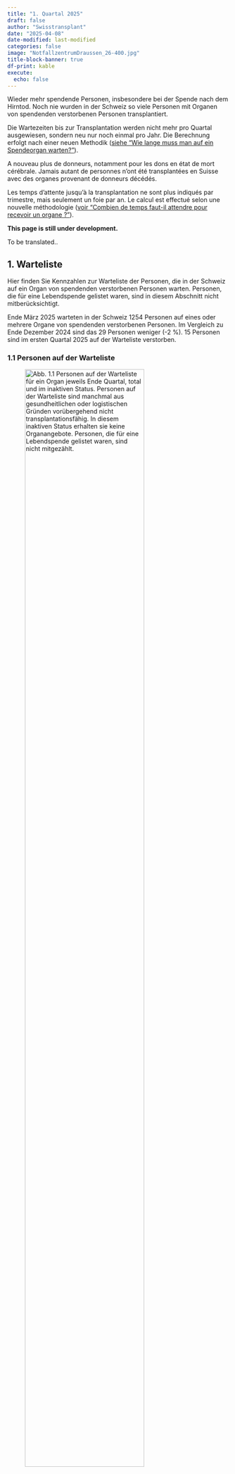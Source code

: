 ```yaml
---
title: "1. Quartal 2025"
draft: false
author: "Swisstransplant"
date: "2025-04-08"
date-modified: last-modified
categories: false
image: "NotfallzentrumDraussen_26-400.jpg"
title-block-banner: true
df-print: kable
execute:
  echo: false
---
```


::: {.content-visible when-profile="de"}
Wieder mehr spendende Personen, insbesondere bei der Spende nach dem Hirntod. Noch nie wurden in der Schweiz so viele Personen mit Organen von spendenden verstorbenen Personen transplantiert.

::: {.callout-warning title="Hinweis"}
Die Wartezeiten bis zur Transplantation werden nicht mehr pro Quartal ausgewiesen, sondern neu nur noch einmal pro Jahr. Die Berechnung erfolgt nach einer neuen Methodik ([siehe "Wie lange muss man auf ein Spendeorgan warten?"](https://data.swisstransplant.org/posts/2024-WL/){target="_blank"}).
:::

:::

::: {.content-visible when-profile="fr"}
A nouveau plus de donneurs, notamment pour les dons en état de mort cérébrale. Jamais autant de personnes n'ont été transplantées en Suisse avec des organes provenant de donneurs décédés.

::: {.callout-warning title="Remarque"}
Les temps d’attente jusqu’à la transplantation ne sont plus indiqués par trimestre, mais seulement un foie par an. Le calcul est effectué selon une nouvelle méthodologie ([voir "Combien de temps faut-il attendre pour recevoir un organe ?"](https://data.swisstransplant.org/fr/posts/2024-WL/){target="_blank"}).
:::

:::

::: {.content-visible when-profile="en"}

::: {.callout-warning title="Please note"}
**This page is still under development.**
:::

::: {.callout-warning title="Please note"}
To be translated..
:::

:::

::: {.content-visible when-profile="de"}
## 1. Warteliste

Hier finden Sie Kennzahlen zur Warteliste der Personen, die in der Schweiz auf ein Organ von spendenden verstorbenen Personen warten. Personen, die für eine Lebendspende gelistet waren, sind in diesem Abschnitt nicht mitberücksichtigt.

::: {.callout-tip title="Das Wichtigste in Kürze"}
Ende März 2025 warteten in der Schweiz 1254 Personen auf eines oder mehrere Organe von spendenden verstorbenen Personen. Im Vergleich zu Ende Dezember 2024 sind das 29 Personen weniger (-2 %). 15 Personen sind im ersten Quartal 2025 auf der Warteliste verstorben.
:::

### 1.1 Personen auf der Warteliste

![**Abb. 1.1** Personen auf der Warteliste für ein Organ jeweils Ende Quartal, total und im inaktiven Status. Personen auf der Warteliste sind manchmal aus gesundheitlichen oder logistischen Gründen vorübergehend nicht transplantationsfähig. In diesem inaktiven Status erhalten sie keine Organangebote. Personen, die für eine Lebendspende gelistet waren, sind nicht mitgezählt.](Fig1.1-de.png){width=80%}

<br>

|Indikator                                   |Letztes Quartal | Veränderung zum Vorquartal    |
|--------------------------------------------|----------------:|-------------------------------:|
|Anzahl Personen auf der Warteliste          |1254             |-29 Personen (-2 %)           |
|Anteil inaktive                             |50 %             |+1 Prozentpunkt              |

::: {.callout-note title="Lesebeispiel"}
Ende letztes Quartal warteten in der Schweiz 1254 Personen auf eines oder mehrere Organe von spendenden verstorbenen Personen. Im Vergleich zum Vorquartal sind das 29 Personen weniger (-2 %). Die Hälfte (50 %) der Personen auf der Warteliste war im inaktiven Status.
:::

### 1.2 Personen auf der Warteliste nach Organ

![**Abb. 1.2** Personen auf der Warteliste für ein Organ jeweils Ende Quartal, total und nach Organ. Personen, die auf mehr als ein Organ warten, sind bei der Gruppe «Multiorgan» dazugezählt. Personen, die für eine Lebendspende gelistet waren, sind nicht mitgezählt.](Fig1.2-de.png){width=80%}

<br>

|Indikator                                       |Letztes Quartal|    Veränderung zum Vorquartal|
|------------------------------------------------|----------------:|-----------------------------:|
|Anzahl Personen auf der Warteliste (alle)       |1254             |-29 Personen                  |           
|Multiorgan                                      |31               |-3                            |
|Herz                                            |39               |-5                            |
|Lunge                                           |28               |+/- 0                         |
|Leber                                           |288              |-1                            |
|Niere                                           |857              |-14                           |
|Pankreas/Inselzellen                            |11               |-6                            |
|Dünndarm                                        |0                |+/- 0                         |


::: {.callout-note title="Lesebeispiel"}
Von den 1254 Personen auf der Warteliste wartete die grosse Mehrheit auf eine Niere (857; 68 %) oder eine Leber <br />(288; 23 %). 31 Personen warteten auf mehr als ein Organ.
:::

### 1.3 Ereignisse auf der Warteliste

![**Abb. 1.3** Transplantierte Personen und Personen, die auf der Warteliste verstorben sind. Personen, die für eine Lebendspende gelistet waren beziehungsweise eine Lebendspende erhielten, sind nicht mitgezählt.](Fig1.3-de.png){width=80%}

<br>

|Indikator                              |Letztes Quartal     |Veränderung zum Vorquartal                     |
|---------------------------------------|-------------------:|----------------------------------------------:|
|Anzahl transplantierte Personen        |159                 |+38 (+31 %)                                    |
|Anzahl verstorbene Personen            |15                  |+1                                             |


::: {.callout-note title="Lesebeispiel"}
Im letzten Quartal erhielten in der Schweiz 159 Personen eines oder mehrere Organe aus einer Organspende nach dem Tod. Dies sind 38 Personen mehr (+31 %) als im Vorquartal und so viele wie noch nie. 15 Personen sind auf der Warteliste verstorben.
:::

:::

::: {.content-visible when-profile="fr"}
## 1. Liste d'attente

Vous trouverez ici les chiffres clés sur la liste d'attente des personnes en attente d'un organe en Suisse. Les personnes listées pour un don de donneur vivant ne sont pas prises en compte dans cette section.

::: {.callout-tip title="L'essentiel en bref"}
Fin mars 2025, 1254  personnes attendaient en Suisse un ou plusieurs organes de donneurs décédés. Par rapport à la fin du décembre 2024, cela représente 29 personnes de moins (-2 %). 15 personnes sont décédées sur la liste d'attente au premier trimestre 2025.
:::

### 1.1 Personnes en liste d'attente

![**Fig. 1.1** Personnes en liste d'attente pour un organe à la fin de chaque trimestre, au total et en statut inactif. Parfois, les personnes sur la liste d’attente ne peuvent temporairement pas bénéficier d’une transplantation pour des raisons de santé ou de logistique. Dans cet état inactif, elles ne reçoivent pas d'offres d’organes. Les personnes listées pour un don de donneur vivant ne sont pas inclus.](Fig1.1-fr.png){width=80%}

<br>

|Indicateur                                  |Dernier trimestre |Changement par rapport au trimestre précédent      |
|--------------------------------------------|----------------:|---------------------------------------------------:|
|Nombre de patients en liste d'attente       |1254             |-29  patients (-2 %)                                |
|Part dans état inactif                      |50 %             |+1 point de pourcentage                             |


::: {.callout-note title="Exemple de lecture"}
A la fin du dernier trimestre, 1254 personnes attendaient en Suisse un ou plusieurs organes de donneurs décédés. Par rapport au trimestre précédent, cela représente 29 personnes de moins (-2 %). La moitié (50 %) des personnes sur la liste d'attente était classé en inactif.
:::

### 1.2 Personnes en liste d'attente par organe

![**Fig. 1.2** Personnes en liste d'attente pour un organe à la fin de chaque trimestre, au total et par organe. Les personnes en attente de plus d'un organe sont comptées dans le groupe « multi-organes ». Les personnes listées pour un don de donneur vivant ne sont pas inclus.](Fig1.2-fr.png){width=80%}

<br>

|Indicateur                                  |Dernier trimestre      |Changement par rapport au trimestre précédent |
|--------------------------------------------|---------------------:|---------------------------------------------:|
|Nombre de patients en liste d'attente       |1254                  |-29 personnes                                 |
|Multi-organes                               |31                    |-3                          |
|Cœur                                        |39                    |-5                           |
|Poumons                                     |28                    |+/- 0                         |
|Foie                                        |288                   |-1                           |
|Rein                                        |857                   |-14                           |
|Pancréas/îlots de Langerhans                |11                    |-6                            |
|Intestin grêle                              |0                     |+/- 0                               |


::: {.callout-note title="Exemple de lecture"}
Sur les 1254 patients en liste d'attente, la grande majorité attendait un rein (857; 68 %) ou un foie (288; 23 %). 31 patients attendaient plus d'un organe.
:::

### 1.3 Événements sur la liste d'attente

![**Fig. 1.3** Patients transplantés et patients décédés sur la liste d'attente. Les patients qui étaient sur la liste pour un don de donneur vivant ou qui ont reçu un don de donneur vivant ne sont pas inclus.](Fig1.3-fr.png){width=80%}

|Indicateur                          |Dernier trimestre              |Changement par rapport au trimestre précédent  |
|------------------------------------|------------------------------:|----------------------------------------------:|
|Nombre de patients transplantés     |159                            |+38 (+31 %)                         |
|Nombre de patients décédés          |15                             |+1                                  |

<br>

::: {.callout-note title="Exemple de lecture"}
Au cours du dernier trimestre, 159 patients en Suisse ont reçu un ou plusieurs organes provenant d'un don d'organe après le décès, cela représente 38 personnes de okus (+31 %). 15 patients sont décédés sur la liste d'attente.
:::

:::

::: {.content-visible when-profile="en"}
## 1. Wait list

ENTIRE ENGLISH SECTION NEEDS TRANSLATION AND NUMBERS IN TABLES AER NOT UPDATED!!!

Here you will find key figures on the wait list of people in Switzerland waiting for an organ transplant from deceased donors. People who were listed for a living donation are not included in this section.

::: {.callout-tip title="Most important facts in brief"}
At the end of March 2024, 1326 patients in Switzerland were waiting for one or more organs from deceased donors. Compared to the previous quarter, this is 9 fewer patients (-0.7 %). 27 patients died on the waiting list in the first quarter of 2024.
:::

### 1.1 People on the wait list

![**Fig. 1.1** Translation to be added..](Fig1.1-en.png){width=80%}

<br>


|Indicator                                   |Current quarter  |Change on previous quarter                          |
|--------------------------------------------|----------------:|---------------------------------------------------:|
|Number of patients on wait list             |1326             |-9 patients (-0.7 %)                                |
|Percentage inactive                         |48.8 %           |-1.1 percentage points                              |

### 1.2 People on the wait list by organ

![**Fig. 1.2** Translation to be added..](Fig1.2-en.png){width=80%}

<br>

|Indicator                                   |Current quarter       |Change on previous quarter                    |
|--------------------------------------------|---------------------:|---------------------------------------------:|
|Number of patients on wait list:            |1326                  |-9 patients (-0.7 %)                          |
|Multi-Organ                                 |40                    |-2 patients (-4.8 %)                          |
|Heart                                       |43                    |+1 patient (+2.4 %)                           |
|Lung                                        |42                    |-4 patients (-8.7 %)                          |
|Liver                                       |281                   |+13 patients (+4.9 %)                         |
|Kidney                                      |907                   |-16 patients (-1.7 %)                         |
|Pancreas/islets                             |13                    |-1 patient (-7.1 %)                           |
|Small bowel                                 |0                     |+/- 0 patients                                |


### 1.3 Events on the wait list

![**Fig. 1.3** Translation to be added...](Fig1.3-en.png){width=80%}

<br>

|Indicator                                   |Current quarter        |Change on previous quarter                     |
|--------------------------------------------|----------------------:|----------------------------------------------:|
|Number of patients transplanted             |102                    |-36 patients (-26.1 %)                         |
|Number of patients deceased                 |27                     |+8 patients (+29.6 %)                          |


::: {.callout-note title="Exemple de lecture"}
In the first quarter of 2024, 102 patients in Switzerland received one or more organs from deceased organ donation. 27 patients died on the waiting list.
:::

:::

::: {.content-visible when-profile="de"}

## 2. Organspende

Hier finden Sie Kennzahlen zur Organspende nach dem Tod und zur Organ-Lebendspende in der Schweiz.

::: {.callout-tip title="Das Wichtigste in Kürze"}
Im ersten Quartal 2025 haben in der Schweiz 52 Personen ihre Organe nach dem Tod gespendet. Im Vergleich zum Vorquartal sind das 7 Personen mehr (+16 %), dies dank wieder mehr Spenden im Hirntod (DBD). Von den 52 Personen waren 27 (52 %) im Hirntod nach Herz-Kreislauf-Stillstand. 169 Organe von verstorbenen spendenden Personen wurden in der Schweiz transplantiert, das sind 46 mehr (+37 %) als im Vorquartal und so viele wie noch nie. Mit 3.1 Organen ist die durchschnittliche Anzahl transplantierter Organe pro spendende verstorbene Person gegenüber dem Vorquartal um 0.6 Organe gestiegen.
:::

### 2.1 Für eine Organspende nach dem Tod freigegebene Personen

![**Abb. 2.1** In der Schweiz von Swisstransplant für die Organspende nach dem Tod freigegebene verstorbene Personen. Eine Person wird freigegeben, wenn bei aussichtloser Prognose eine Zustimmung zur Organspende vorliegt und sie medizinisch für eine Organspende mindestens eines Organs qualifiziert. «Utilisiert» bedeutet, es konnte mindestens ein Organ transplantiert werden. «Effektiv» bedeutet, ein chirurgischer Eingriff mit der Absicht zur Organentnahme zum Zweck einer Transplantation erfolgte, aber kein Organ konnte transplantiert werden. «Nicht utilisiert» bedeutet, es kam nicht zu einem chirurgischen Eingriff mit der Absicht zur Organentnahme zum Zweck einer Transplantation.](Fig2.1-de.png){width=80%}

<br>

|Indikator                               |Letztes Quartal        |Veränderung zum Vorquartal                  |
|----------------------------------------|----------------------:|-------------------------------------------:|
|Anzahl freigegebene Personen            |62                     |+12 Personen (+24 %)                        |
|Anteil Nicht utilisierte                |16 %                   |+6 Prozentpunkte                             |
|Anteil Effektive                        |5 %                    |-7 Prozentpunkte                            |
|Anteil Utilisierte                      |79 %                   |+1 Prozentpunkte                            |


::: {.callout-note title="Lesebeispiel"}
Im letzten Quartal hat Swisstransplant 62 Personen aus der Schweiz für eine Organspende nach dem Tod freigegeben. Das sind 12 Personen mehr (+24 %) als im Vorquartal. Die Utilisierungsrate betrug 79 %.
:::

### 2.2 Spendende verstorbene Personen

![**Abb. 2.2** Spendende verstorbene Personen in der Schweiz. DBD: Spende im Hirntod, DCD: Spende im Hirntod nach Herz-Kreislauf-Stillstand. Als spendende Person gilt jede verstorbene Person, bei der ein chirurgischer Eingriff mit der Absicht zur Organentnahme zum Zweck einer Transplantation erfolgt ist.](Fig2.2-de.png){width=80%}

<br>

|Indikator                                 |Letztes Quartal     |Veränderung zum Vorquartal  |
|------------------------------------------|-------------------:|---------------------------:|
|Anzahl spendende Personen (alle)          |52                  |+7 (+16 %)                 |
|DCD                                       |27 (52 %)           |-3                         | 
|DBD                                       |25 (48 %)           |+10                        |

::: {.callout-note title="Lesebeispiel"}
Im letzten Quartal haben in der Schweiz 52 Personen ihre Organe nach dem Tod gespendet. Im Vergleich zum Vorquartal sind das 7 Personen mehr (+16 %). Der Anstieg ist auf wieder mehr Spenden im Hirntod (DBD) zurückzuführen. Von den 52 spendenden verstorbenen Personen waren 27 (52 %) im Hirntod nach Herz-Kreislauf-Stillstand (DCD).
:::

### 2.3 Transplantierte Organe von spendenden verstorbenen Personen

![**Abb. 2.3** In der Schweiz transplantierte Organe von spendenden verstorbenen Person (inklusive aus dem Ausland stammende Organe).](Fig2.3-de.png){width=80%}

<br>

|Indikator                                 |Letztes Quartal      |Veränderung zum Vorquartal  |
|------------------------------------------|--------------------:|---------------------------:|
|Anzahl transplantierte Organe (alle)      |169                  |+46 (+37 %)                 |
|Herz                                      |18                   |+11                 |
|Lunge                                     |20                   |+4                |
|Leber                                     |36                   |+5                 |
|Niere                                     |85                   |+17                |
|Pankreas/Inselzellen                      |10                   |+9                 |

::: {.callout-note title="Lesebeispiel"}
Im letzten Quartal wurden in der Schweiz 169 Organe von spendenden verstorbenen Personen transplantiert. Im Vergleich zum Vorquartal sind das 46 Organe mehr (+37 %). Es ist die höchste Anzahl je in der Schweiz transplantierter Organe von spendenden verstorbenen Personen in einem Quartal.
:::

### 2.4 Transplantierte Organe pro spendende verstorbene Person

![**Abb. 2.4** Durchschnittliche Anzahl transplantierte Organe pro spendende verstorbene Person, Mittelwerte (Standardabweichungen). DBD: Spende im Hirntod, DCD: Spende im Hirntod nach Herz-Kreislauf-Stillstand.](Fig2.4-de.png){width=80%}

<br>

|Indikator                                |Letztes Quartal     |Veränderung zum Vorquartal             |
|-----------------------------------------|-------------------:|--------------------------------------:|
|Organe pro spendende Person (alle)       |3.1                 |+0.6                                   |
|DBD                                      |3.7                 |+0.5                                   |
|DCD                                      |2.6                 |+0.5                                   |

::: {.callout-note title="Lesebeispiel"}
Im letzten Quartal wurden in der Schweiz durchschnittlich 3.1 Organe pro spendende verstorbene Person transplantiert. Im Vergleich zum Vorquartal sind das 0.6 Organe mehr.
:::

### 2.5 Spendende lebende Personen

![**Abb. 2.5** Spendende lebende Personen in der Schweiz, total und nach Organ. Bei Lebendspenden entspricht die Anzahl spendender Personen gleich der Anzahl transplantierter Organe.](Fig2.5-de.png){width=80%} 

<br>

|Indikator                                   |Letztes Quartal     |Veränderung zum Vorquartal      |
|--------------------------------------------|-------------------:|-------------------------------:|
|Anzahl spendende Personen (alle)            |25                  |+/-0                            |
|Leber                                       |1 (4 %)             |-1                              |
|Niere                                       |24 (96 %)           |+1                              |

::: {.callout-note title="Lesebeispiel"}
Im letzten Quartal haben in der Schweiz 25 lebende Personen eine ihrer Nieren (in 96 % der Fälle) oder einen Teil ihrer Leber (in 4 % der Fälle) gespendet. Das sind gleich viele Lebendspenden wie im Vorquartal.
:::

:::

::: {.content-visible when-profile="fr"}
## 2. Don d'organes
Vous trouverez ici les chiffres clés sur le don d'organes après le décès et le don d'organes de donneurs vivants en Suisse.

::: {.callout-tip title="L'essentiel en bref"}
Au premier trimestre 2025, 52 personnes ont fait don de leurs organes après leur décès en Suisse. Ce sont 7 personnes de plus (+16 %) comparé au trimestre précédent. Parmi ces 52 personnes décédées, 27 (52 %) étaient en état de mort cérébrale après un arrêt cardio-circulatoire. 169 organes de donneurs décédés ont été transplantés en Suisse, soit 46 de plus (+37 %) qu'au trimestre précédent. Avec 3.1 organes, le nombre moyen d'organes transplantés par donneur décédé a augmenté de 0,6 organes par rapport au trimestre précédent.
:::

### 2.1 Personnes approuvées à faire un don d'organes après le décès

![**Fig. 2.1** Personnes décédées en Suisse et approuvées par Swisstransplant pour le don d'organes après le décès. Une personne est approuvée si, en cas de pronostic sans espoir, elle a donné son consentement au don d'organes et qu'elle est médicalement qualifiée pour le don d'au moins un organe. « Utilisées » signifie qu'au moins un organe a pu être transplanté. « Effectives » signifie qu'une intervention chirurgicale a eu lieu avec l'intention de prélever un organe en vue d'une transplantation, mais qu'aucun organe n'a pu être transplanté. « Non utilisées » signifie qu'il n'y a pas eu d'intervention chirurgicale dans l’intention d’un prélèvement d’organes aux fins d’une transplantation.](Fig2.1-fr.png){width=80%}

<br>

|Indicateur                               |Dernier trimestre        | Changement par rapport au trimestre précédent |
|-----------------------------------------|-----------------------:|-----------------------------------------------:|
|Nombre de personnes approuvées           |62                      |+12 personnes (+24 %)                           |
|Proportion de personnes non utilisées    |16  %                   |+6 points de pourcentage                         |
|Proportion de personnes effectives       |5 %                     |-7 points de pourcentage                        |
|Proportion de personnes utilisées        |79 %                    |+1 points de pourcentage                        |

::: {.callout-note title="Exemple de lecture"}
Au dernier trimestre, Swisstransplant a approuvé 62 personnes en Suisse pour un don d'organe après le décès. Ce sont 12 personnes de plus (+24 %) qu'au trimestre précédent. Le taux d'utilisation était de 79 %.
:::

### 2.2 Donneurs décédés

![**Fig. 2.2** 	Donneurs décédés en Suisse. DBD: don en état de mort cérébrale, DCD: don en état de mort cérébrale après un arrêt cardio-circulatoire. Est considérée comme donneur toute personne décédée qui a subi une intervention chirurgicale dans l’intention d’un prélèvement d’organes aux fins d’une transplantation.](Fig2.2-fr.png){width=80%}

<br>

|Indicateur                                  |Dernier trimestre       |Changement par rapport au trimestre précédent |
|--------------------------------------------|----------------------:|----------------------------------------------:|
|Nombre de donneurs (tous)                   |52                     |+7 (+16 %)                                    |
|DCD                                         |27 (52 %)              |-3                                            |
|DBD                                         |25 (48 %) 	           |+10                                           |


::: {.callout-note title="Exemple de lecture"}
Au dernier trimestre, 52 personnes ont fait don de leurs organes après leur décès en Suisse. Par rapport au trimestre précédent, cela représente 7 personnes de plus (+16 %). Cette augmontation s'explique par le don en état de mort cérébrale (DBD). Parmi ces 52 personnes décédées, 27 (52 %) étaient des donners en état de mort cérébrale après un arrêt cardio-circulatoire (DCD).
:::

### 2.3 Organes transplantés de donneurs décédés

![**Fig 2.3** Organes transplantés en Suisse de donneurs décédés (incluant les organes provenant de l'étranger), total et par organe.](Fig2.3-fr.png){width=80%}

<br>

|Indicateur                                  |Dernier trimestre      |Changement par rapport au trimestre précédent |
|--------------------------------------------|----------------------:|---------------------------------------------:|
|Nombre d'organes transplantés (tous)        |169                    |+46 (+37 %)                                   |
|Cœur                                        |18                     |+11                                           |
|Poumons                                     |20                     |+4                                            |
|Foie                                        |36                     |+5                                            |
|Reins                                       |85                     |+17                                           |
|Pancréas/îlots de Langerhans                |10                     |+9                                            |

::: {.callout-note title="Exemple de lecture"}
Au dernier trimestre, 169 organes ont été transplantés en Suisse de donneurs décédés. Par rapport au trimestre précédent, cela représente 46 organes de plus (+37 %). Il s'agit du plus grand nombre d'organes jamais transplantés en Suisse des donneurs décédés au cours d'un trimestre.
:::

### 2.4 Organes transplantés par donneur décédé

![**Fig 2.4** Nombre d’organes transplantés par donneur décédé (moyenne et écart-type). DBD: don en état de mort cérébrale, DCD: don en état de mort cérébrale après un arrêt cardio-circulatoire.](Fig2.4-fr.png){width=80%}

<br>

|Indicateur                               |Dernier trimestre    |Changement par rapport au trimestre précédent |
|-----------------------------------------|-------------------:|----------------------------------------------:|
|Organes par donneur (tous)               |3.1                 |+0.6                                           |
|DBD                                      |3.7                 |+0.5                                           |
|DCD                                      |2.6                 |+0.5                                           |
  

::: {.callout-note title="Exemple de lecture"}
Au dernier trimestre, 3.1 organes ont été transplantés en moyenne en Suisse par donneur décédé. Par rapport au trimestre précédent, cela représente 0.6 organe de plus.
:::

### 2.5 Donneurs vivants

![**Fig 2.5** Donneurs vivants en Suisse, au total et par organe. Pour les dons de donneurs vivants, le nombre de donneurs est égal au nombre d'organes transplantés.](Fig2.5-fr.png){width=80%}

<br>

|Indicateur                                  |Dernier trimestre    |Changement par rapport au trimestre précédent |
|--------------------------------------------|--------------------:|---------------------------------------------:|
|Nombre de donneurs vivants (tous)           |25                   |+/-0                                          |
|Foie                                        |1 (4 %)              |-1                                            |
|Rein                                        |24 (96 %)            |+1                                            |

::: {.callout-note title="Exemple de lecture"}
Au cours du dernier trimestre, 25 personnes vivantes en Suisse ont fait don d'un de leurs reins ou d’une partie de leur foie. C'est le même nombre de dons d'organes par des personnes vivantes qu'au trimestre précédent.
:::

:::

::: {.content-visible when-profile="en"}
## 2. Organ donation

ENTIRE ENGLISH SECTION NEEDS TRANSLATION AND NUMBERS IN TABLES AER NOT UPDATED!!!

## 2.1 People approved for deceased organ donation

![**Fig. 2.1** Translation...](Fig2.1-en.png){width=80%}

### 2.2 Deceased donors

![**Fig. 2.2** Translation...](Fig2.2-en.png){width=80%}

### 2.3 Organs transplanted from deceased donors

![**Fig. 2.3** Organs transplanted in Switzerland from deceased donors, including organs from deceased donors abroad.](Fig2.3-en.png){width=80%}

### 2.4 Organs transplanted per deceased donor

![**Fig. 2.4** Translation needed...](Fig2.4-en.png){width=80%}

### 2.5 Living donors

![**Fig 2.5** Translation to be added...](Fig2.5-en.png){width=80%}

:::


::: {.content-visible when-profile="de"}
## 3. Transplantationen

Hier finden Sie Kennzahlen zu Personen, die ein Organ von einer spendenden verstorbenen Person erhielten. Einerseits sind dies Personen in der Schweiz, die ein Organ von einer spendenden verstorbenen Person aus der Schweiz oder aus dem Ausland erhielten. Andererseits sind dies Personen im Ausland, die ein Organ von einer verstorbenen Person aus der Schweiz erhielten, wenn in der Schweiz für ein Organ keine passende Person gefunden werden konnte. Kennzahlen zur Lebendspende von Niere und Leber finden Sie unter 2.5.

::: {.callout-tip title="Das Wichtigste in Kürze"}
Im ersten Quartal 2025 erhielten in der Schweiz 159 Personen eines oder mehrere Organe von spendenen verstorbenen Personen. Im Vergleich zum vierten Quartal 2024 sind das 38 Transplantationen mehr (+31 %). Noch nie gab es in einem Quartal so viele Transplantationen. Von den 159 Personen erhielten 14 Personen ein Organ aus dem Ausland.
:::

### 3.1 In der Schweiz transplantierte Personen

![**Abb. 3.1** Transplantierte Personen in der Schweiz, die ein Organ von einer spendenden verstorbenen Person erhielten, total und nach Art der Transplantation. «Multiorgan» bedeutet, eine Person erhielt mehr als ein Organ gleichzeitig. Organe von spendenden verstorbenen Personen aus dem Ausland sind miteingerechnet, Organe aus Lebendspenden sind nicht miteingerechnet.](Fig3.1-de.png){width=80%}

<br>

|Indikator                                    |Letztes Quartal     |Veränderung zum Vorquartal              |
|---------------------------------------------|---------------------:|-------------------------------------:|
|Anzahl transplantierte Personen (alle)       |159                   |+38 (+31 %)                           |
|Multiorgan                                   |7                     |+6                                    |
|Herz                                         |18                    |+11                                   |
|Lunge                                        |20                    |+4                                    |
|Leber                                        |34                    |+3                                    |
|Niere                                        |75                    |+9                                   |
|Pankreas/Inselzellen                         |5                     |+5                                    |


::: {.callout-note title="Lesebeispiel"}
Im letzten Quartal erhielten in der Schweiz 159 Personen eines oder mehrere Organe von spendenden verstorbenen Personen. Im Vergleich zum Vorquartal sind das 38 Transplantationen mehr (+31 %). Im letzten Quartal erhielten 7 Personen mehr als 1 Organ gleichzeitig ("Multiorgan"), davon erhielten 5 Personen eine Niere und einen Pankreas/Inselzellen und 2 Personen eine Niere und eine Leber.
:::

### 3.2 In der Schweiz transplantierte Personen mit Organen aus dem Ausland

![**Abb. 3.2** Transplantierte Personen in der Schweiz, die ein Organ von einer spendenden verstorbenen Person aus dem Ausland erhielten, total und nach Art der Transplantation.](Fig3.2-de.png){width=80%}

<br>

|Indikator                                      |Letztes Quartal       |Veränderung zum Vorquartal              |
|-----------------------------------------------|----------------------|---------------------------------------:|
|Anzahl transplantierte Personen mit Organen aus dem Ausland |14       |+1                                      |


::: {.callout-note title="Lesebeispiel"}
Im letzten Quartal erhielten in der Schweiz 14 Personen Organe von spendenden verstorbenen Personen aus dem Ausland. Das ist 1 Person mehr als im Vorquartal.
:::

### 3.3 Im Ausland transplantierte Organe

![**Abb. 3.3** Im Ausland transplantierte Organe von einer spendenden verstorbenen Person aus der Schweiz, total und nach Organ.](Fig3.3-de.png){width=80%}

<br>

|Indikator                                         |Letztes Quartal     |Veränderung zum Vorquartal              |
|--------------------------------------------------|-------------------:|---------------------------------------:|
|Anzahl transplantierte Organe im Ausland          |8                   |+5 (+167 %)                             |

::: {.callout-note title="Lesebeispiel"}
Im letzten Quartal wurden 8 Organe von spendenden verstorbenen Personen aus der Schweiz im Ausland transplantiert. Im Vergleich zum Vorquartal sind das 5 Organe mehr.
:::

### 3.4 Herztransplantationen

![**Abb. 3.4** Herztransplantationen in der Schweiz, aufgeteilt nach DBD- und DCD-Spende. Multiorgantransplantationen sind mitgezählt. DBD: Spende im Hirntod, DCD: Spende im Hirntod nach Herz-Kreislauf-Stillstand.](Fig3.4-de.png){width=80%}

<br>

|Indikator                                   |Letztes Quartal          |Veränderung zum Vorquartal             |
|--------------------------------------------|------------------------:|--------------------------------------:|
|Anzahl Herztransplantationen (alle)         |18                       |+11 (+157 %)                           |
|DCD                                         |5 (28 %)                 |+4                                     |
|DBD                                         |13 (72 %)                |+7                                     |

::: {.callout-note title="Lesebeispiel"}
Im letzten Quartal erhielten in der Schweiz 18 Personen eine Herztransplantation. Im Vergleich zum Vorquartal sind das 11 Herztransplantationen mehr.
:::

### 3.5 Lungentransplantationen

![**Abb. 3.5** Lungentransplantationen in der Schweiz, aufgeteilt nach DBD- und DCD-Spende. Multiorgantransplantationen sind mitgezählt. DBD: Spende im Hirntod, DCD: Spende im Hirntod nach Herz-Kreislauf-Stillstand. ](Fig3.5-de.png){width=80%}

<br>

|Indikator                                   |Letztes Quartal          |Veränderung zum Vorquartal              |
|--------------------------------------------|------------------------:|---------------------------------------:|
|Anzahl Lungentransplantationen (alle)       |20                       |+4 (+25 %)                              |
|DCD                                         |6 (30 %)                 |+/- 0                                      |
|DBD                                         |14 (70 %)                |+4                                      |

::: {.callout-note title="Lesebeispiel"}
Im letzten Quartal erhielten in der Schweiz 20 Personen eine Lungentransplantation. Im Vergleich zum Vorquartal sind das 4 Lungentransplantationen mehr (+25 %).
:::

### 3.6 Lebertransplantationen

![**Abb. 3.6** Lebertransplantationen in der Schweiz aus einer Organspende nach dem Tod, aufgeteilt nach DBD- und DCD-Spende. Multiorgantransplantationen sind mitgezählt. DBD: Spende im Hirntod, DCD: Spende im Hirntod nach Herz-Kreislauf-Stillstand. ](Fig3.6-de.png){width=80%}

<br>

|Indikator                                   |Letztes Quartal         |Veränderung zum Vorquartal              |
|--------------------------------------------|-----------------------:|---------------------------------------:|
|Anzahl Lebertransplantationen (alle)        |36                      |+5 (+16 %)                              |
|DCD                                         |14 (39 %)               |+1                                      |
|DBD                                         |22 (61 %)                |+4                                      |

::: {.callout-note title="Lesebeispiel"}
Im letzten Quartal erhielten in der Schweiz 36 Personen eine Lebertransplantation aus einer Organspende nach dem Tod. Im Vergleich zum Vorquartal sind das 5 Lebertransplantation mehr (+16 %).
:::

### 3.7 Nierentransplantationen

![**Abb. 3.7** Nierentransplantationen in der Schweiz aus einer Organspende nach dem Tod, aufgeteilt nach DBD- und DCD-Spende. Multiorgantransplantationen sind mitgezählt. DBD: Spende im Hirntod, DCD: Spende im Hirntod nach Herz-Kreislauf-Stillstand.](Fig3.7-de.png){width=80%}

<br>

|Indikator                                   |Letztes Quartal         |Veränderung zum Vorquartal              |
|--------------------------------------------|-----------------------:|---------------------------------------:|
|Anzahl Nierentransplantationen (alle)       |82                      |+15 (+22 %)                             |
|DCD                                         |38 (46 %)               |-4                                      |
|DBD                                         |44 (54 %)               |+19                                     |


::: {.callout-note title="Lesebeispiel"}
Im letzen Quartal erhielten in der Schweiz 82 Personen eine Nierentransplantation aus einer Organspende nach dem Tod. Im Vergleich zum Vorquartal sind das 15 Nierentransplantationen mehr (+22 %).
:::

### 3.8 Pankreas/Inselzellen-Transplantationen

![**Abb. 3.8** Pankreas/Inselzellen-Transplantationen in der Schweiz, aufgeteilt nach DBD- und DCD-Spende. Multiorgantransplantationen sind mitgezählt. DBD: Spende im Hirntod, DCD: Spende im Hirntod nach Herz-Kreislauf-Stillstand.](Fig3.8-de.png){width=80%}

<br>

|Indikator                                             |Letztes Quartal          |Veränderung zum Vorquartal     |
|------------------------------------------------------|------------------------:|------------------------------:|
|Anzahl Pankreas-/Inselzellen-Transplantationen (alle) |10                        |+9                            |
|DCD                                                   |5 (50 %)                  |+5                            |
|DBD                                                   |5 (50 %)                  |+4                            |

::: {.callout-note title="Lesebeispiel"}
Im letzten Quartal erhielt in der Schweiz 10 Personen eine Pankreas/Inselzellen-Transplantation. Im Vergleich zum Vorquartal sind das 9 Transplantationen mehr.
:::

:::

::: {.content-visible when-profile="fr"}
## 3. Transplantations

Vous trouverez ici les chiffres clés sur les patients qui ont reçu un organe d'un donneur décédé. Il s'agit d'une part de patients Suisse qui ont reçu un organe d'un donneur décédé en Suisse ou à l'étranger. D'autre part, il s'agit de personnes à l'étranger qui ont reçu un organe d'une personne décédée en Suisse, lorsqu'aucune personne compatible n'a pu être trouvée en Suisse. Vous trouverez les chiffres clés concernant le don de rein et de foie par des donneurs vivants au point 2.5.

::: {.callout-tip title="L'essentiel en bref"}
Au premier trimestre 2025, 159 personnes ont reçu en Suisse un ou plusieurs organes de donneurs décédées. Par rapport au trimestre précédent, cela représente 38 transplantations de plus (+31 %). Parmi les 159 patients, 14 ont reçu un organe provenant de l'étranger.
:::

### 3.1 Patients transplantés en Suisse

![**Fig. 3.1** Patients transplantés en Suisse qui ont reçu un organe d'un donneur décédé, au total et par type de transplantation. « Multi-organes » signifie qu'un patient a reçu plus d'un organe à la fois. Les organes de donneurs décédés provenant de l'étranger sont inclus, les organes provenant de donneurs vivants ne sont pas inclus.](Fig3.1-fr.png){width=80%}

<br>

|Indicateur                               |Dernier trimestre      | Changement par rapport au trimestre précédent |
|-----------------------------------------|---------------------:|----------------------------------------------:|
|Nombre de patients transplantés (tous)   |159                   |+38 (+31 %)                                    |
|Multi-organes                            |7                     |+6                                             |
|Cœur                                     |18                    |+11                                            |
|Poumons                                  |20                    |+4                                             |
|Foie                                     |34                    |+3                                             |
|Reins                                    |75                    |+9                                            |
|Pancréas/îlots de Langerhans             |5                     |+5                                             |

::: {.callout-note title="Exemple de lecture"}
Au dernier trimestre, 159 personnes ont reçu en Suisse un ou plusieurs organes de donneurs décédés. Par rapport au trimestre précédent, cela représente 38 transplantations de plus (+31 %). 7 personnes ont reçu plus d'un organe à la fois (« Multi-organes »), dont 5 personnes ont reçu un rein et un pancréas/îlots de Langerhans et 2 personnes ont reçu un rein et un foie.
:::

### 3.2 Patients transplantés en Suisse avec des organes de l'étranger

![**Fig. 3.2** Patients transplantés en Suisse qui ont reçu un organe d'un donneur décédée de l'étranger, total et par type de transplantation.](Fig3.2-fr.png){width=80%}

<br>

|Indicateur                                     |Dernier trimestre        |Changement par rapport au trimestre précédent |
|-----------------------------------------------|------------------------:|----------------------------------------:|
|Nombre de patients transplantés avec des organes provenant de l'étranger |14            |+1                        |

::: {.callout-note title="Exemple de lecture"}
Au dernier trimestre, 14 patients ont reçu en Suisse des organes provenant de donneurs décédés à l'étranger. C'est 1 personne de plus qu'au trimestre précédent.
:::

### 3.3 Organes transplantés à l'étranger

![**Fig. 3.3** Organes transplantés à l'étranger d'un donneur décédée en Suisse, total et par organe.](Fig3.3-fr.png){width=80%}

<br>

|Indicateur                                       |Dernier trimestre    |Changement par rapport au trimestre précédent |
|-------------------------------------------------|-------------------:|---------------------------------------:|
|Nombre d'organes transplantés à l'étranger     |8                   |+5 (+167 %)                                      |

::: {.callout-note title="Exemple de lecture"}
Au dernier trimestre, 8 patients ont reçu à l'étranger des organes provenant de donneurs décédés en Suisse. Par rapport au trimestre précédent, cela représente 5 transplantations de plus.
:::

### 3.4 Transplantations du cœur

![**Fig. 3.4** Transplantations du cœur en Suisse, réparties en dons DBD et DCD. Les transplantations combinées sont inclus. DBD : donneurs en état de mort cérébrale, DCD : donneurs en état de mort cérébrale après un arrêt cardio-circulatoire.](Fig3.4-fr.png){width=80%}

<br>

|Indicateur                                  |Dernier trimestre    |Changement par rapport au trimestre précédent |
|--------------------------------------------|-----------------------:|---------------------------------------:|
|Nombre de transplantations du coeur         |18                       |+11 (+157 %)                             |
|DCD                                         |5 (28 %)                |+4                                    |
|DBD                                         |13 (72 %)                |+7                                     |

::: {.callout-note title="Exemple de lecture"}
Au dernier trimestre, 18 personnes ont reçu une transplantation cardiaque en Suisse. Par rapport au trimestre précédent, cela représente 11 transplantations cardiaques de plus.
:::

### 3.5 Transplantations de poumons

![**Fig. 3.5** Transplantations de poumons en Suisse, réparties en dons DBD et DCD. Les transplantations combinées sont inclus DBD : donneurs en état de mort cérébrale, DCD : donneurs en état de mort cérébrale après un arrêt cardio-circulatoire.](Fig3.5-fr.png){width=80%}

<br>

|Indicateur                                  |Dernier trimestre    |Changement par rapport au trimestre précédent |
|--------------------------------------------|------------------------:|---------------------------------------:|
|Nombre de transplantations de poumons       |20                       |+4 (+25 %)                            |
|DCD                                         |6 (30 %) 	                 |+/- 0                                      |
|DBD                                         |14 (70 %)                |+4                                      |

::: {.callout-note title="Exemple de lecture"}
Au dernier trimestre, 20 personnes ont reçu une transplantation pulmonaires en Suisse. Par rapport au trimestre précédent, cela représente 4 transplantations pulmonaires de plus (+25 %).
:::

### 3.6 Transplantations du foie

![**Fig. 3.6** Transplantations du foie des donneurs decédés en Suisse, réparties en dons DBD et DCD. Les transplantations combinées sont inclus. DBD : donneurs en état de mort cérébrale, DCD : donneurs en état de mort cérébrale après un arrêt cardio-circulatoire.](Fig3.6-fr.png){width=80%}

<br>

|Indicateur                                  |Dernier trimestre    |Changement par rapport au trimestre précédent |
|--------------------------------------------|-----------------------:|---------------------------------------:|
|Nombre de transplantations du foie (tous)   |36                      |+5 (+16 %)                              |
|DCD                                         |14 (39 %) 	               |+1                                      |
|DBD                                         |22 (61 %) 	            |+4                                      |

::: {.callout-note title="Exemple de lecture"}
Au dernier trimestre, 36 personnes ont reçu une transplantation hépatique en Suisse, provenant d'un don d'organe après le décès. Par rapport au trimestre précédent, cela représente 5 transplantation hépatique de moins (+16 %).
:::

### 3.7 Transplantations de reins

![**Fig. 3.7** Transplantations de reins de donneurs décédés en Suisse, réparties en dons DBD et DCD. Les transplantations combinées sont inclus. DBD : donneurs en état de mort cérébrale, DCD : donneurs en état de mort cérébrale après un arrêt cardio-circulatoire.](Fig3.7-fr.png){width=80%}

<br>

|Indicateur                                  |Dernier trimestre    |Changement par rapport au trimestre précédent |
|--------------------------------------------|-----------------------:|---------------------------------------:|
|Nombre de transplantations de reins (tous)  |82                      |+15 (+22 %)                           |
|DCD                                         |38 (46 %)               |-4                                      |
|DBD                                         |44 (54 %)               |+19                                    |

::: {.callout-note title="Exemple de lecture"}
Au dernier trimestre, 82 personnes ont reçu une transplantation rénale en Suisse, provenant d'un don d'organe après le décès. Par rapport au trimestre précédent, cela représente 15 transplantations rénales de plus (+22 %).
:::

### 3.8 Transplantations de pancréas et d’îlots de Langerhans

![**Fig. 3.8** Transplantations de pancréas et d’îlots, réparties en dons DBD et DCD. Les transplantations combinées sont inclus. DBD : donneurs en état de mort cérébrale, DCD : donneurs en état de mort cérébrale après un arrêt cardio-circulatoire.](Fig3.8-fr.png){width=80%}

<br>

|Indicateur                                  |Dernier trimestre    |Changement par rapport au trimestre précédent |
|------------------------------------------------------|------------------------:|-----------------------------:|
|Nombre de transplantations de pancréas et d’îlots (tous) |10                     |+9                   |
|DCD                                                   |5 (50 %)                  |+5                         |
|DBD                                                   |5 (50 %) 	             |+4                           |

::: {.callout-note title="Exemple de lecture"}
Au dernier trimestre, 10 personnes ont reçu une transplantation de pancréas/d’îlots en Suisse. Par rapport au trimestre précédent, cela représente 9 transplantations de plus.
:::

:::

::: {.content-visible when-profile="en"}
## 3. Transplants

ENTIRE ENGLISH SECTION NEEDS TRANSLATION AND NUMBERS IN TABLES AER NOT UPDATED!!!

### 3.1 Patients transplanted in Switzerland

![**Fig. 3.1** Translation needed...](Fig3.1-en.png){width=80%}
### 3.2 Patients transplanted in Switzerland with organs from abroad

![**Fig. 3.2** Translation needed...](Fig3.2-en.png){width=80%}

### 3.3 Patients transplanted abroad

![**Fig. 3.3** Translation needed...](Fig3.3-en.png){width=80%}

### 3.4 Heart transplants

![*Fig. 3.4** Translation needed...](Fig3.4-en.png){width=80%}

### 3.5 Lung transplants

![**Fig. 3.5** Translation needed..](Fig3.5-en.png){width=80%}

### 3.6 Liver transplants

![*Fig. 3.6** Translation needed...](Fig3.6-en.png){width=80%}

### 3.7 Kidney transplants

![**Fig. 3.7** Translation needed...](Fig3.7-en.png){width=80%}

### 3.8 Pancreas/islet cell transplants

![**Fig. 3.8** Translation needed...](Fig3.8-en.png){width=80%}
:::